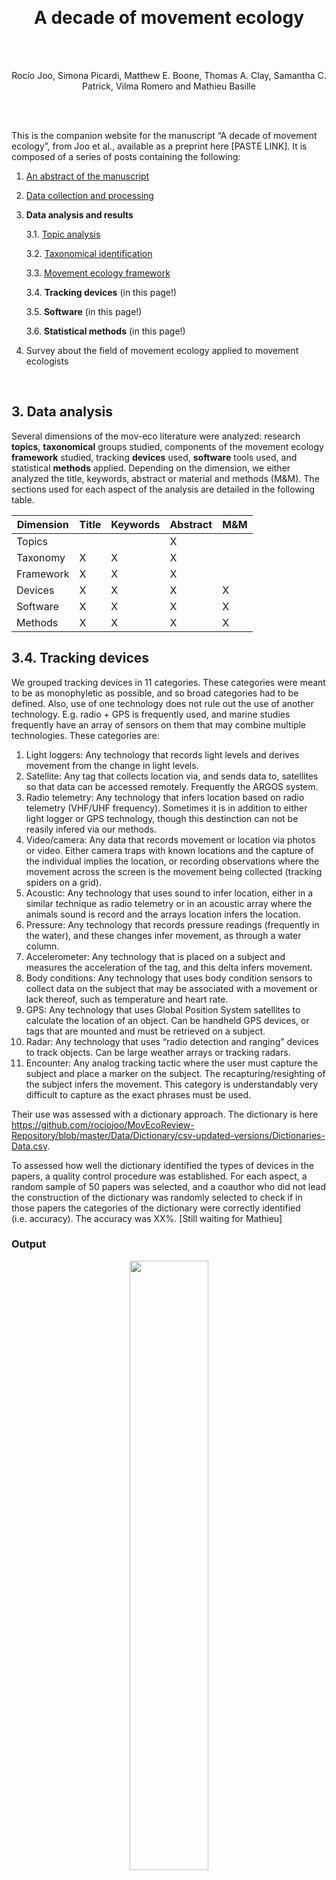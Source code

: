 <br />

<center>

# **A decade of movement ecology**

<br />
<br />

Rocío Joo, Simona Picardi, Matthew E. Boone, Thomas A. Clay, Samantha C. Patrick, Vilma Romero and Mathieu Basille

</center>

<br />
<br />


This is the companion website for the manuscript “A decade of movement ecology”,
from Joo et al., available as a preprint here [PASTE LINK]. It is composed of
a series of posts containing the following:

1. <a href=post-moveco1-intro.html>An abstract of the manuscript</a>

2. <a href=post-moveco2-processing.html>Data collection and processing</a>

3. **Data analysis and results** 

    3.1. <a href=post-moveco3-1-topicanalysis.html>Topic analysis</a> 
    
    3.2. <a href=post-moveco3-2-taxonomy.html>Taxonomical identification</a>  
    
    3.3. <a href=post-moveco3-3-framework.html>Movement ecology framework</a>  
    
    3.4. **Tracking devices** (in this page!)
    
    3.5. **Software** (in this page!)
    
    3.6. **Statistical methods**  (in this page!)
    
4. Survey about the field of movement ecology applied to movement ecologists

<br />

## 3. Data analysis

Several dimensions of the mov-eco literature were analyzed: research **topics**,
**taxonomical** groups studied, components of the movement ecology **framework**
studied, tracking **devices** used, **software** tools used, and statistical
**methods** applied. Depending on the dimension, we either analyzed the title,
keywords, abstract or material and methods (M&M). The sections used for each
aspect of the analysis are detailed in the following table.

|Dimension|Title|Keywords|Abstract|M&M|
|--- |--- |--- |--- |--- |
|Topics|||X||
|Taxonomy|X|X|X||
|Framework|X|X|X||
|Devices|X|X|X|X|
|Software|X|X|X|X|
|Methods|X|X|X|X|

## 3.4. Tracking devices

We grouped tracking devices in 11 categories. These categories were meant to be
as monophyletic as possible, and so broad categories had to be defined. Also,
use of one technology does not rule out the use of another technology. E.g.
radio + GPS is frequently used, and marine studies frequently have an array of
sensors on them that may combine multiple technologies. These categories are:

1. Light loggers: Any technology that records light levels and derives movement from the change in light levels.  
2. Satellite: Any tag that collects location via, and sends data to, satellites so that data can be accessed remotely. Frequently the ARGOS system.  
3. Radio telemetry: Any technology that infers location based on radio telemetry (VHF/UHF frequency). Sometimes it is in addition to either light logger or GPS technology, though this destinction can not be reasily infered via our methods.  
4. Video/camera:  Any data that records movement or location via photos or video. Either camera traps with known locations and the capture of the individual implies the location, or recording observations where the movement across the screen is the movement being collected (tracking spiders on a grid).  
5. Acoustic:  Any technology that uses sound to infer location, either in a similar technique as radio telemetry or in an acoustic array where the animals sound is record and the arrays location infers the location.  
6. Pressure: Any technology that records pressure readings (frequently in the water), and these changes infer movement, as through a water column.  
7. Accelerometer: Any technology that is placed on a subject and measures the acceleration of the tag, and this delta infers movement.
8. Body conditions: Any technology that uses body condition sensors to collect data on the subject that may be associated with a movement or lack thereof, such as temperature and heart rate.  
9. GPS: Any technology that uses Global Position System satellites to calculate the location of an object. Can be handheld GPS devices, or tags that are mounted and must be retrieved on a subject.  
10. Radar: Any technology that uses "radio detection and ranging" devices to track objects. Can be large weather arrays or tracking radars.  
11. Encounter: Any analog tracking tactic where the user must capture the subject and place a marker on the subject. The recapturing/resighting of the subject infers the movement. This category is understandably very difficult to capture as the exact phrases must be used.  

Their use was assessed with a dictionary approach. The dictionary is here <https://github.com/rociojoo/MovEcoReview-Repository/blob/master/Data/Dictionary/csv-updated-versions/Dictionaries-Data.csv>.

To assessed how well the dictionary identified the types of devices in the papers, a
quality control procedure was established. For each aspect, a random sample
of 50 papers was selected, and a coauthor who did not lead the construction of
the dictionary was randomly selected to check if in those papers the categories
of the dictionary were correctly identified (i.e. accuracy). The accuracy
was XX%.  [Still waiting for Mathieu]

### Output

<center>
![](moveco-images/devices_ts_all.png){width=50%}

Proportion of papers of each year using each type of
device. 
</center>
<br /> 

The code for the graph is [PASTE LINK]


## 3.5. Software

Here we also used a dictionary approach. We used expert opinion to compile all 
known software used in movement ecology.  Also during manual checks of software
we did not find obvious missing software. The 33 software in our list were 1) R, 
2) Python, 3) SPSS, 4) Matlab, 5) SAS, 6) MARK (program Mark and not R package 
unmarked), 7) Java, 8) C (if researchers wrote C code themselves; i.e some 
tracking Radars for pre-processing), 9) Fortran, 10) WinBUGS, 11) Agent-Analyst,
12) BASTrack, 13) QGIS, 14) GRASS, 15) Microsoft Excel, 16) Noldus observer, 
17) fragstats, 18) postgis (we separated postGIS from the database category 
because its high spatial analytical capabilities), 19) databases (any relational 
database, likely for data management and summarizing necessarily for analyitical 
use), 20) e-surge, 21) m-surge, 22) u-care, 23) Genstat,
24) Biotas, 25) Statview, 26) Primer-e, 27) PAST, 28) STATA, 29) Statistica, 
30) UCINET, 31) Mathcad, 32) Vicon, and 33) GME (geospatial modeling environment).
More details on the terms used are in 
<https://github.com/rociojoo/MovEcoReview-Repository/blob/master/Data/Dictionary/csv-updated-versions/Dictionaries-Software.csv>.

For quality control, we examined a random sample of 50 papers. The accuracy
was 88%.  

### Output


<center>
![](moveco-images/software_ts_all.png){width=50%}

Proportion of papers of each year using each software. 
</center>
<br /> 

[PASTE LINK TO Code for graph]



## 3.6. Statistical methods

Within a dictionary approach, we first used expert opinion to compile all known statistical methods (and terms used for them) that could have been used in movement ecology. We complemented it with a revisitation of a sample of mov-eco papers and added a few more. 204 terms were finally used <https://github.com/rociojoo/MovEcoReview-Repository/blob/master/Data/Dictionary/csv-updated-versions/Dictionaries-Methods.csv>. 

We classified statistical methods into Spatial, Time-series, Movement, Spatiotemporal, Social, and General. Their definitions are below:

1. Spatial: spatial statistical methods (e.g. geostatistics)
2. Time-series: time series methods (e.g. functional data analysis)
3. Movement: statistical method used for the study of movement (e.g. behavioral change point analysis)
4. Spatiotemporal: spatiotemporal but not movement method (e.g. spatiotemporal geostatistics)
5. Social: statistical methods that are not exclusively for movement, but that characterize or model social processes (e.g. social networks)
6. General: general statistical methods that could be used in any type of study, that are not inherently spatial, temporal or social (e.g. a regression analysis)

Terms related to hypothesis tests were first considered but ultimately removed; we considered that the tendency in papers to present p-values could be biasing researchers towards the use of hypothesis tests, thus creating a bias towards general methods. 

For quality control, we examined a random sample of 50 papers. The accuracy
was 84%.  

### Outputs


<center>
![](moveco-images/methods_ts.png){width=50%}

Proportion of papers of each year using each type of methods. 
</center>
<br /> 



| general | Movement  | spatial | time-series | social | spatiotemporal |
|---------|-----------|---------|-------------|--------|----------------|
| 71.3%   |  31.6%    |  19.2%  |   14.9%     | 3.5%   |    0.4%        |

Table. Percentage of papers using each type of statistical method. 


| trigram                         | n   |
|---------------------------------|-----|
| linear mixed models             | 231 |
| linear mixed effects            | 229 |
| generalized linear mixed        | 202 |
| mixed effects models            | 202 |
| linear mixed model              | 188 |
| markov chain monte              | 180 |
| chain monte carlo               | 178 |
| akaike's information criterion  | 174 |
| akaike information criterion    | 162 |
| minimum convex polygon          | 158 |
| information criterion aic       | 146 |
| monte carlo mcmc                | 133 |
| correlated random walk          | 129 |
| mixed effects model             | 117 |
| hidden markov model             | 116 |


Table. Most common statistical trigrams in M&M sections of papers (with more than 100 mentions in papers).

Codes for graphs and tables in this section are in [PASTE LINK]
